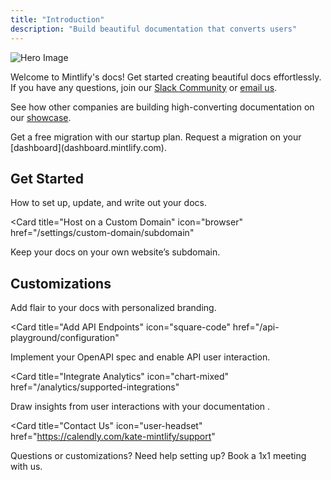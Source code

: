 ```yaml
---
title: "Introduction"
description: "Build beautiful documentation that converts users"
---
```


![Hero Image](https://mintlify-assets.b-cdn.net/intro-hero-light.png)

Welcome to Mintlify's docs! Get started creating beautiful docs effortlessly. If you have any questions, join our [Slack Community](https://join.slack.com/t/mintlify-users/shared_invite/zt-1xfzz6x35-f4o4WCYfpvLhSj3O7WAOMA) or [email us](mailto:kate@mintlify.com).

See how other companies are building high-converting documentation on our
[showcase](https://mintlify.com/showcase).

<Info>
  Get a free migration with our startup plan. Request a migration on your
  [dashboard](dashboard.mintlify.com).
</Info>

## Get Started

<CardGroup cols={2}>
<Card title="Quickstart" icon="timer" href="/quickstart">
  How to set up, update, and write out your docs.
</Card>

<Card
  title="Host on a Custom Domain"
  icon="browser"
  href="/settings/custom-domain/subdomain"
>
  Keep your docs on your own website’s subdomain.
</Card>

</CardGroup>

## Customizations

<CardGroup cols={2}>

<Card title="Style Your Docs" icon="paintbrush" href="/settings/global">
  Add flair to your docs with personalized branding.
</Card>

<Card
  title="Add API Endpoints"
  icon="square-code"
  href="/api-playground/configuration"
>
  Implement your OpenAPI spec and enable API user interaction.
</Card>

<Card
  title="Integrate Analytics"
  icon="chart-mixed"
  href="/analytics/supported-integrations"
>
  Draw insights from user interactions with your documentation .
</Card>

<Card
  title="Contact Us"
  icon="user-headset"
  href="https://calendly.com/kate-mintlify/support"
>
  Questions or customizations? Need help setting up? Book a 1x1 meeting with us.
</Card>

</CardGroup>
